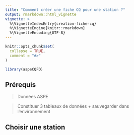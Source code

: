 ```yaml
---
title: "Comment créer une fiche CQ pour une station ?"
output: rmarkdown::html_vignette
vignette: >
  %\VignetteIndexEntry{creation-fiche-cq}
  %\VignetteEngine{knitr::rmarkdown}
  %\VignetteEncoding{UTF-8}
---
```


```r
knitr::opts_chunk$set(
  collapse = TRUE,
  comment = "#>"
)
```

```r
library(aspeCQFD)
```


## Prérequis

> Données ASPE

> Constituer 3 tableaux de données + sauvegarder dans l'environnement


## Choisir une station

